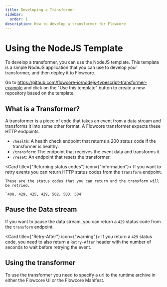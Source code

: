 ```yaml
---
title: Developing a Transformer
sidebar:
  order: 1
description: How to develop a transformer for Flowcore
---
```


# Using the NodeJS Template

To develop a transformer, you can use the NodeJS template. This template is a simple NodeJS application that you can use to develop your transformer, and then deploy it to Flowcore.

Go to https://github.com/flowcore-io/nodejs-typescript-transformer-example and click on the "Use this template" button to create a new repository based on the template.

## What is a Transformer?

A transformer is a piece of code that takes an event from a data stream and transforms it into some other format. A Flowcore transformer expects these HTTP endpoints.

- `/health`: A health check endpoint that returns a 200 status code if the transformer is healthy.
- `/transform`: The endpoint that receives the event data and transforms it.
- `/reset`: An endpoint that resets the transformer.

<Card title={"Returning status codes"} icon={"information"}>
    If you want to retry events you can return HTTP status codes from the `transform` endpoint. 

    These are the status codes that you can return and the transform will be retried.

    `408, 429, 425, 429, 502, 503, 504`
</Card>

## Pause the Data stream

If you want to pause the data stream, you can return a `429` status code from the `transform` endpoint. 

<Card title={"Retry-After"} icon={"warning"}>
    If you return a `429` status code, you need to also return a `Retry-After` header with the number of seconds to wait before retrying the event.
</Card>

## Using the transformer

To use the transformer you need to specify a url to the runtime archive in either the Flowcore UI or the Flowcore Manifest.